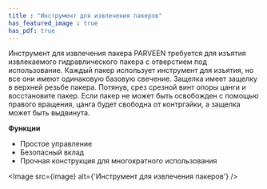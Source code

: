 ```yaml
---
title : "Инструмент для извлечения пакеров"
has_featured_image : true
has_pdf: true
---
```


Инструмент для извлечения пакера PARVEEN требуется для изъятия извлекаемого гидравлического пакера с отверстием под использование. Каждый пакер использует инструмент для изъятия, но все они имеют одинаковую базовую свечение. Защелка имеет защелку в верхней резьбе пакера. Потянув, срез срезной винт опоры цанги и восстановите пакер. Если пакер не может быть освобожден с помощью правого вращения, цанга будет свободна от контргайки, а защелка может быть выдвинута.

**Функции**

* Простое управление
* Безопасный вклад
* Прочная конструкция для многократного использования


<Image src={image} alt={'Инструмент для извлечения пакеров'} />